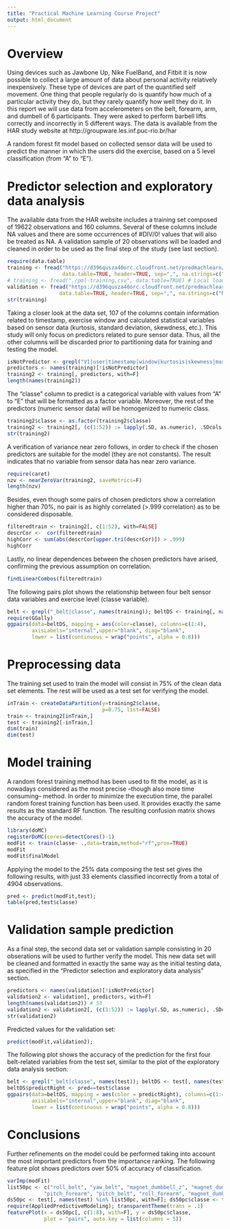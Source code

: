 ```yaml
---
title: "Practical Machine Learning Course Project"
output: html_document
---
```


# Overview
Using devices such as Jawbone Up, Nike FuelBand, and Fitbit it is now possible to collect a large amount of data about personal activity relatively inexpensively. These type of devices are part of the quantified self movement. One thing that people regularly do is quantify how much of a particular activity they do, but they rarely quantify how well they do it. In this report we will use data from accelerometers on the belt, forearm, arm, and dumbell of 6 participants. They were asked to perform barbell lifts correctly and incorrectly in 5 different ways. The data is available from the HAR study website at http://groupware.les.inf.puc-rio.br/har

A random forest fit model based on collected sensor data will be used to predict the manner in which the users did the exercise, based on a 5 level classification (from "A" to "E").
  
# Predictor selection and exploratory data analysis
The available data from the HAR website includes a training set composed of 19622 observations and 160 columns. Several of these columns include NA values and there are some occurrences of #DIV/0! values that will also be treated as NA. A validation sample of 20 observations will be loaded and cleaned in order to be used as the final step of the study (see last section).
```r
require(data.table)
training <- fread("https://d396qusza40orc.cloudfront.net/predmachlearn/pml-training.csv", 
                  data.table=TRUE, header=TRUE, sep=",", na.strings=c("NA", "#DIV/0!"))
# training <- fread("./pml-training.csv", data.table=TRUE) # Local load
validation <- fread("https://d396qusza40orc.cloudfront.net/predmachlearn/pml-testing.csv", 
                 data.table=TRUE, header=TRUE, sep=",", na.strings=c("NA", "#DIV/0!"))
str(training)
```

Taking a closer look at the data set, 107 of the columns contain information related to timestamp, exercise window and calculated statistical variables based on sensor data (kurtosis, standard deviation, skewdness, etc.). This study will only focus on predictors related to pure sensor data. Thus, all the other columns will be discarded prior to partitioning data for training and testing the model.
```r
isNotPredictor <- grepl("V1|user|timestamp|window|kurtosis|skewness|max|min|amplitude|avg|stddev|var", names(training))
predictors <- names(training)[!isNotPredictor] 
training2 <- training[, predictors, with=F]
length(names(training2)) 
```

The "classe" column to predict is a categorical variable with values from "A" to "E" that will be formatted as a factor variable. Moreover, the rest of the predictors (numeric sensor data) will be homogenized to numeric class.
```r
training2$classe <- as.factor(training2$classe)
training2 <- training2[, (c(1:52)) := lapply(.SD, as.numeric), .SDcols = c(1:52)]
str(training2)
```

A verification of variance near zero follows, in order to check if the chosen predictors are suitable for the model (they are not constants). The result indicates that no variable from sensor data has near zero variance.
```r
require(caret)
nzv <- nearZeroVar(training2, saveMetrics=F)
length(nzv) 
```

Besides, even though some pairs of chosen predictors show a correlation higher than 70%, no pair is as highly correlated (>.999 correlation) as to be considered disposable.
```r
filteredtrain <- training2[, c(1:52), with=FALSE]
descrCor <-  cor(filteredtrain)
highCorr <- sum(abs(descrCor[upper.tri(descrCor)]) > .999) 
highCorr
```

Lastly, no linear dependences between the chosen predictors have arised, confirming the previous assumption on correlation.
```r
findLinearCombos(filteredtrain)
```

The following pairs plot shows the relationship between four belt sensor data variables and exercise level (classe variable).
```r
belt <- grepl("_belt|classe", names(training)); beltDS <- training[, names(training)[belt], with=F]
require(GGally)
ggpairs(data=beltDS, mapping = aes(color=classe), columns=c(1:4),
        axisLabels="internal",upper="blank", diag="blank",
        lower = list(continuous = wrap("points", alpha = 0.8)))
```

# Preprocessing data
The training set used to train the model will consist in 75% of the clean data set elements. The rest will be used as a test set for verifying the model.
```r
inTrain <- createDataPartition(y=training2$classe,
                               p=0.75, list=FALSE)
train <- training2[inTrain,]
test <- training2[-inTrain,]
dim(train) 
dim(test)
```

# Model training
A random forest training method has been used to fit the model, as it is nowadays considered as the most precise --though also more time consuming--  method. In order to minimize the execution time, the parallel random forest training function has been used. It provides exactly the same results as the standard RF function. The resulting confusion matrix shows the accuracy of the model.
```r
library(doMC) 
registerDoMC(cores=detectCores()-1) 
modFit <- train(classe~ .,data=train,method="rf",prox=TRUE)
modFit
modFit$finalModel
```

Applying the model to the 25% data composing the test set gives the following results, with just 33 elements classified incorrectly from a total of 4904 observations.
```r
pred <- predict(modFit,test); 
table(pred,test$classe)
```

# Validation sample prediction
As a final step, the second data set or validation sample consisting in 20 obserations will be used to further verify the model. This new data set will be cleaned and formatted in exactly the same way as the initial testing data, as specified in the "Predictor selection and exploratory data analysis" section.
```r
predictors <- names(validation)[!isNotPredictor]
validation2 <- validation[, predictors, with=F]
length(names(validation2)) # 53
validation2 <- validation2[, (c(1:52)) := lapply(.SD, as.numeric), .SDcols = c(1:52)]
str(validation2)
```

Predicted values for the validation set:
```r
predict(modFit,validation2); 
```

The following plot shows the accuracy of the prediction for the first four belt-related variables from the test set, similar to the plot of the exploratory data analysis section:
```r
belt <- grepl("_belt|classe", names(test)); beltDS <- test[, names(test)[belt], with=F]
beltDS$predictRight <- pred==test$classe
ggpairs(data=beltDS, mapping = aes(color = predictRight), columns=c(1:4),
        axisLabels="internal",upper="blank", diag="blank",
        lower = list(continuous = wrap("points", alpha = 0.8)))
```

# Conclusions
Further refinements on the model could be performed taking into account the most important predictors from the importance ranking. The following feature plot shows predictors over 50% of accuracy of classification.
```r
varImp(modFit)
list50pc <- c("roll_belt", "yaw_belt", "magnet_dumbbell_z", "magnet_dumbbell_y", 
            "pitch_forearm", "pitch_belt", "roll_forearm", "magnet_dumbbell_x")
ds50pc <- test[, names(test) %in% list50pc, with=F]; ds50pc$classe <- test$classe
require(AppliedPredictiveModeling); transparentTheme(trans = .1)
featurePlot(x = ds50pc[, c(1:8), with=F], y = ds50pc$classe,
            plot = "pairs", auto.key = list(columns = 5))
```


